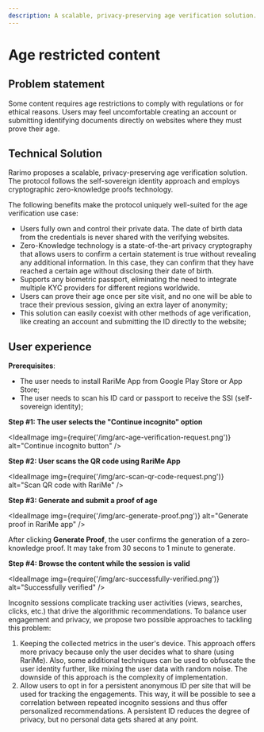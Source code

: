 ```yaml
---
description: A scalable, privacy-preserving age verification solution. Zero-knowledge proof of age.
---
```


# Age restricted content

## Problem statement

Some content requires age restrictions to comply with regulations or for ethical reasons. Users may feel uncomfortable creating an account or submitting identifying documents directly on websites where they must prove their age.

## Technical Solution

Rarimo proposes a scalable, privacy-preserving age verification solution.
The protocol follows the self-sovereign identity approach and employs cryptographic zero-knowledge proofs technology.

The following benefits make the protocol uniquely well-suited for the age verification use case:

- Users fully own and control their private data.
The date of birth data from the credentials is never shared with the verifying websites.
- Zero-Knowledge technology is a state-of-the-art privacy cryptography that allows users to confirm a certain statement is true without revealing any additional information.
In this case, they can confirm that they have reached a certain age without disclosing their date of birth.
- Supports any biometric passport, eliminating the need to integrate multiple KYC providers for different regions worldwide.
- Users can prove their age once per site visit, and no one will be able to trace their previous session, giving an extra layer of anonymity;
- This solution can easily coexist with other methods of age verification, like creating an account and submitting the ID directly to the website;

## User experience

**Prerequisites**:

- The user needs to install RariMe App from <OutLink href="https://play.google.com/store/apps/details?id=com.rarilabs.rarime&hl=ru">Google Play Store</OutLink> or <OutLink href="https://apps.apple.com/ru/app/rarime/id6503300598">App Store</OutLink>;
- The user needs to scan his ID card or passport to receive the SSI (self-sovereign identity);

**Step #1: The user selects the "Continue incognito" option**

<IdealImage img={require('/img/arc-age-verification-request.png')} alt="Continue incognito button" />

**Step #2: User scans the QR code using RariMe App**

<IdealImage img={require('/img/arc-scan-qr-code-request.png')} alt="Scan QR code with RariMe" />

**Step #3: Generate and submit a proof of age**

<IdealImage img={require('/img/arc-generate-proof.png')} alt="Generate proof in RariMe app" />

After clicking **Generate Proof**, the user confirms the generation of a zero-knowledge proof.
It may take from 30 secons to 1 minute to generate.

**Step #4: Browse the content while the session is valid**

<IdealImage img={require('/img/arc-successfully-verified.png')} alt="Successfully verified" />

Incognito sessions complicate tracking user activities (views, searches, clicks, etc.) that drive the algorithmic recommendations.
To balance user engagement and privacy, we propose two possible approaches to tackling this problem:

1. Keeping the collected metrics in the user's device.
This approach offers more privacy because only the user decides what to share (using RariMe).
Also, some additional techniques can be used to obfuscate the user identity further, like mixing the user data with random noise.
The downside of this approach is the complexity of implementation.
1. Allow users to opt in for a persistent anonymous ID per site that will be used for tracking the engagements.
This way, it will be possible to see a correlation between repeated incognito sessions and thus offer personalized recommendations.
A persistent ID reduces the degree of privacy, but no personal data gets shared at any point.